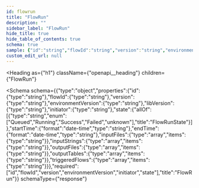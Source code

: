```yaml
---
id: flowrun
title: "FlowRun"
description: ""
sidebar_label: "FlowRun"
hide_title: true
hide_table_of_contents: true
schema: true
sample: {"id":"string","flowId":"string","version":"string","environmentVersion":"string","libVersion":"string","initiator":"string","state":"Queued","startTime":"2024-07-29T15:51:28.071Z","endTime":"2024-07-29T15:51:28.071Z","inputFiles":["string"],"inputStrings":["string"],"outputFiles":["string"],"outputTables":["string"],"triggeredFlows":["string"]}
custom_edit_url: null
---
```



<Heading
  as={"h1"}
  className={"openapi__heading"}
  children={"FlowRun"}
>
</Heading>





<Schema
  schema={{"type":"object","properties":{"id":{"type":"string"},"flowId":{"type":"string"},"version":{"type":"string"},"environmentVersion":{"type":"string"},"libVersion":{"type":"string"},"initiator":{"type":"string"},"state":{"allOf":[{"type":"string","enum":["Queued","Running","Success","Failed","unknown"],"title":"FlowRunState"}]},"startTime":{"format":"date-time","type":"string"},"endTime":{"format":"date-time","type":"string"},"inputFiles":{"type":"array","items":{"type":"string"}},"inputStrings":{"type":"array","items":{"type":"string"}},"outputFiles":{"type":"array","items":{"type":"string"}},"outputTables":{"type":"array","items":{"type":"string"}},"triggeredFlows":{"type":"array","items":{"type":"string"}}},"required":["id","flowId","version","environmentVersion","initiator","state"],"title":"FlowRun"}}
  schemaType={"response"}
>
  
</Schema>
            